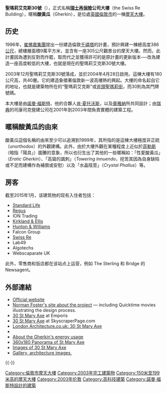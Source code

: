 {{coord|51|30|52|N|00|04|49|W|type:building_region:GB_scale:5000|display=title}}
{{noteTA
|G1=UK Places
|1=zh-cn:圣玛丽艾克斯; zh-tw:聖瑪莉艾克斯; zh-hk:聖瑪利斧;
}}
{{Infobox Skyscraper
|building_name = 聖瑪莉艾克斯30號
| native_name = 30 St Mary Axe
|image=SwissReHQ.jpg
|opened_date    = 2004年
|location      = {{UK}}[[倫敦|倫敦]]聖瑪莉艾克斯街30號
|roof          = 180公尺
|groundbreaking_date = 2001年
|topped_out_date = 2003年 
|completion_date  = 2004年
|floor_count   = 41層
|floor_area = 47,950平方公尺
|architect     = 佛斯特建築師事務所
|engineer      = 奥雅纳工程公司
|contractor= 司康司克營建公司
}}

'''聖瑪莉艾克斯30號'''（{{lang-en|30 St Mary Axe}}），正式名稱'''[[瑞士再保險|瑞士再保險]]公司大樓'''（the Swiss Re Building），暱稱'''酸黃瓜'''（Gherkin），是位處[[英國|英國]][[倫敦市|倫敦市]]的一棟[[摩天大樓|摩天大樓]]。

== 历史 ==
1996年，[[崔佛嘉集團|崔佛嘉集團]]提出一份建造倫敦[[千禧塔|千禧塔]]的計畫，預計興建一棟總高度386[[公尺|公尺]]，總樓層面積9萬平方米，並含有一座305公尺觀景台的摩天大樓。然而，此計畫因為遭到反對而作罷，取而代之並獲得許可的是原計畫的更新版本──改為建造一座高度較低的大樓，也就是現在的聖瑪莉艾克斯30號大樓。

2003年12月聖瑪莉艾克斯30號落成，並於2004年4月28日啟用。這棟大樓有180公尺高，共40層。它的建造象徵著倫敦新一波高樓熱的興起。大樓的命名起自它的地址，也就是建築物所在的“聖瑪莉艾克斯”或[[斧頭聖瑪莉街|斧頭聖瑪莉街]]，而30則為其門牌號碼。

本大樓是由[[諾曼·福斯特|諾曼·福斯特]]、他的合夥人[[肯·夏托沃斯|肯·夏托沃斯]]，以及[[奧雅納|奧雅納]]所共同設計；由[[瑞典|瑞典]]的司康司克營建公司在2001年到2003年間負責實體的建築工程。

== 暱稱酸黃瓜的由來 ==
酸黃瓜這個名稱的由來至少可以追溯到1999年，其所指的是這棟大樓極度非正統（unorthodox）的外觀建構。此外，由於大樓外觀在某種程度上近似於[[菲勒斯|菲勒斯]]（暗指「陽具」）圖騰的意象，所以也衍生出了其他的一些暱稱如：「性愛酸黃瓜」（''Erotic Gherkin''）、「高聳的諷刺」（''Towering Innuendo''，挖苦其因為自身缺陷或不足而建構作為補償或安慰）以及「水晶陰莖」（''Crystal Phallus''）等。

== 房客 ==
截至2015年1月，该建筑物的现有入住者包括：

*[[Standard_Life|Standard Life]]
*[[Regus|Regus]]
*ION Trading
*[[Kirkland_&_Ellis|Kirkland & Ellis]]
*[[Hunton_&_Williams|Hunton & Williams]]
*Falcon Group
*[[Swiss_Re|Swiss Re]]
*Lab49
*Algotechs
*Webscaparate UK

此外，零售商和饭店都在该站点上运营，例如 The Sterling 和 Bridge 的 Newsagent。

== 外部連結 ==
{{stack begin}}
{{commonscat|30 St Mary Axe}}
{{stack end}}
* [http://www.30stmaryaxe.com/ Official website]
* [https://web.archive.org/web/20090309045147/http://www.fosterandpartners.com/Projects/1004/Default.aspx Norman Foster's site about the project] — including Quicktime movies illustrating the design process.
* [http://www.emporis.com/en/wm/bu/?id=100089 30 St Mary Axe] at Emporis
* [http://www.skyscraperpage.com/cities/?buildingID=3623 30 St Mary Axe] at SkyscraperPage.com
* [http://www.londonarchitecture.co.uk/Building/731/United_Kingdom/England/London/The_City/EC3/30_St._Mary_Axe.php London Architecture.co.uk: 30 St Mary Axe]
* {{Structurae|id=s0005369|title=30 Saint Mary Axe}}
* [https://web.archive.org/web/20090302051458/http://www.sustainability.com/network/global-influencer.asp?id=197 About the Gherkin's energy usage]
* [http://digitalurban.blogspot.com/2005/08/swiss-re-30-st-mary-axe-london.html 360x180 Panorama of St Mary Axe]
* [http://www.flickr.com/groups/thegherkin/ Images of 30 St Mary Axe]
* [https://web.archive.org/web/20081211113401/http://galeria.elarq.com/main.php?g2_itemId=60359 Gallery, architecture images.]

{{-}}
{{安波利斯摩天大楼奖}}
{{倫敦地標}}
{{Authority control}}

[[Category:倫敦市摩天大樓|Category:倫敦市摩天大樓]]
[[Category:2003年完工建築物|Category:2003年完工建築物]]
[[Category:150米至199米高的摩天大樓|Category:150米至199米高的摩天大樓]]
[[Category:2003年伦敦|Category:2003年伦敦]]
[[Category:高科技建築|Category:高科技建築]]
[[Category:諾曼·福斯特設計的建築|Category:諾曼·福斯特設計的建築]]